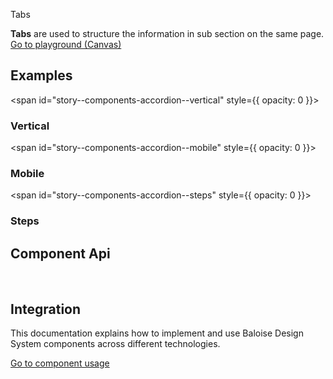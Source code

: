
<bal-doc-banner id="story--components-navigation-tabs--basic" >Tabs</bal-doc-banner>

<bal-doc-lead>
  <b>Tabs</b> are used to structure the information in sub section on the same page.
</bal-doc-lead>

<Canvas withSource="open">
  <Story id="components-navigation-tabs--basic" />
</Canvas>

<bal-doc-app>
  <bal-button-group class="mb-large" position="center">
    <a class="button is-primary" href="?path=/story/components-navigation-tabs--basic">
      Go to playground (Canvas)
    </a>
    <bal-doc-code-sandbox
      framework="angular"
      template={Basic.parameters.docs.source.code}
      modules="tabs"
    ></bal-doc-code-sandbox>
    <bal-doc-code-sandbox
      framework="html"
      template={Basic.parameters.docs.source.code}
      modules="tabs"
    ></bal-doc-code-sandbox>
  </bal-button-group>
</bal-doc-app>

## Examples

<span id="story--components-accordion--vertical" style={{ opacity: 0 }}></span>

### Vertical

<Canvas>
  <Story id="components-navigation-tabs--vertical" />
</Canvas>

<span id="story--components-accordion--mobile" style={{ opacity: 0 }}></span>

### Mobile

<Canvas>
  <Story id="components-navigation-tabs--mobile" />
</Canvas>

<span id="story--components-accordion--steps" style={{ opacity: 0 }}></span>

### Steps

<Canvas>
  <Story id="components-navigation-tabs--steps" />
</Canvas>

## Component Api


<Description markdown={readme} />
<Description markdown={tabItem} />

<br />

## Integration

This documentation explains how to implement and use Baloise Design System components across different technologies.

<a class="button is-primary" href="?path=/docs/development-components--page">
  Go to component usage
</a>


<Description markdown={theming} />


<Description markdown={testing} />

<bal-doc-github link="/components/bal-tabs/stories/bal-tabs.docs.mdx"></bal-doc-github>
